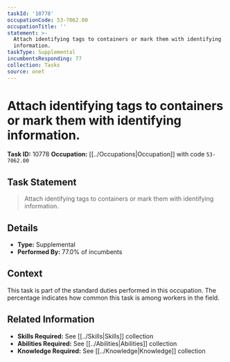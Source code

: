 ```yaml
---
taskId: '10778'
occupationCode: 53-7062.00
occupationTitle: ''
statement: >-
  Attach identifying tags to containers or mark them with identifying
  information.
taskType: Supplemental
incumbentsResponding: 77
collection: Tasks
source: onet
---
```

# Attach identifying tags to containers or mark them with identifying information.

**Task ID:** 10778
**Occupation:** [[../Occupations|Occupation]] with code `53-7062.00`

## Task Statement

> Attach identifying tags to containers or mark them with identifying information.

## Details

- **Type:** Supplemental
- **Performed By:** 77.0% of incumbents

## Context

This task is part of the standard duties performed in this occupation. The percentage indicates how common this task is among workers in the field.

## Related Information

- **Skills Required:** See [[../Skills|Skills]] collection
- **Abilities Required:** See [[../Abilities|Abilities]] collection
- **Knowledge Required:** See [[../Knowledge|Knowledge]] collection
